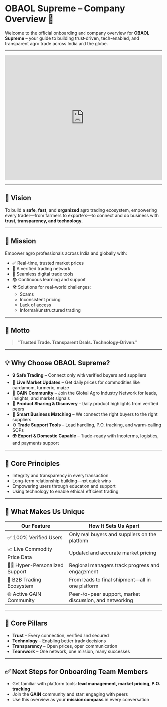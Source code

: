 # OBAOL Supreme – Company Overview 🚀

Welcome to the official onboarding and company overview for **OBAOL Supreme** – your guide to building trust-driven, tech-enabled, and transparent agro trade across India and the globe.

---

<iframe
  width="100%"
  height="400"
  src="https://www.youtube.com/embed/7Kxc8coB5TM&t=5s"
  title="OBAOL Supreme – Company Overview"
  frameborder="0"
  allow="accelerometer; autoplay; clipboard-write; encrypted-media; gyroscope; picture-in-picture"
  allowfullscreen
></iframe>

---

## 🌟 Vision

To build a **safe**, **fast**, and **organized** agro trading ecosystem, empowering every trader—from farmers to exporters—to connect and do business with **trust, transparency, and technology**.

---

## 🎯 Mission

Empower agro professionals across India and globally with:

- ✅ Real-time, trusted market prices
- 🔐 A verified trading network
- 📲 Seamless digital trade tools
- 📚 Continuous learning and support
- 🛠️ Solutions for real-world challenges:
  - Scams
  - Inconsistent pricing
  - Lack of access
  - Informal/unstructured trading

---

## 🧭 Motto

> **"Trusted Trade. Transparent Deals. Technology-Driven."**

---

## 💡 Why Choose OBAOL Supreme?

- 🔒 **Safe Trading** – Connect only with verified buyers and suppliers
- 📲 **Live Market Updates** – Get daily prices for commodities like cardamom, turmeric, maize
- 🤝 **GAIN Community** – Join the Global Agro Industry Network for leads, insights, and market signals
- 🔄 **Product Sharing & Discovery** – Daily product highlights from verified peers
- 💼 **Smart Business Matching** – We connect the right buyers to the right suppliers
- ⚙️ **Trade Support Tools** – Lead handling, P.O. tracking, and warm-calling SOPs
- 🌍 **Export & Domestic Capable** – Trade-ready with Incoterms, logistics, and payments support

---

## 📌 Core Principles

- Integrity and transparency in every transaction
- Long-term relationship building—not quick wins
- Empowering users through education and support
- Using technology to enable ethical, efficient trading

---

## 🚀 What Makes Us Unique

| **Our Feature**               | **How It Sets Us Apart**                                |
| ----------------------------- | ------------------------------------------------------- |
| ✅ 100% Verified Users        | Only real buyers and suppliers on the platform          |
| 📈 Live Commodity Price Data  | Updated and accurate market pricing                     |
| 🧑‍💼 Hyper-Personalized Support | Regional managers track progress and engagement         |
| 🔄 B2B Trading Ecosystem      | From leads to final shipment—all in one platform        |
| 🌐 Active GAIN Community      | Peer-to-peer support, market discussion, and networking |

---

## 🧱 Core Pillars

- **Trust** – Every connection, verified and secured
- **Technology** – Enabling better trade decisions
- **Transparency** – Open prices, open communication
- **Teamwork** – One network, one mission, many successes

---

## ✅ Next Steps for Onboarding Team Members

- Get familiar with platform tools: **lead management, market pricing, P.O. tracking**
- Join the **GAIN** community and start engaging with peers
- Use this overview as your **mission compass** in every conversation

